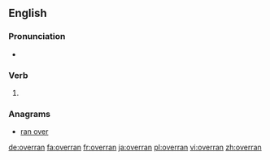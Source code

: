 ==English==

===Pronunciation===
* {{a|US}} {{IPA|/oʊ.vɚ.ɹan/|lang=en}}

===Verb===
{{head|en}}

# {{en-simple past of|overrun}}

===Anagrams===
* [[ran over#English|ran over]]

[[de:overran]]
[[fa:overran]]
[[fr:overran]]
[[ja:overran]]
[[pl:overran]]
[[vi:overran]]
[[zh:overran]]
